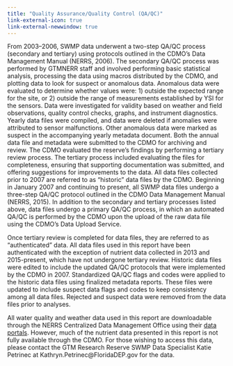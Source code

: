 ---
title: "Quality Assurance/Quality Control (QA/QC)"
link-external-icon: true
link-external-newwindow: true
---

From 2003--2006, SWMP data underwent a two-step QA/QC process (secondary and tertiary) using protocols outlined in the CDMO's Data Management Manual (NERRS, 2006). The secondary QA/QC process was performed by GTMNERR staff and involved performing basic statistical analysis, processing the data using macros distributed by the CDMO, and plotting data to look for suspect or anomalous data. Anomalous data were evaluated to determine whether values were: 1) outside the expected range for the site, or 2) outside the range of measurements established by YSI for the sensors. Data were investigated for validity based on weather and field observations, quality control checks, graphs, and instrument diagnostics. Yearly data files were compiled, and data were deleted if anomalies were attributed to sensor malfunctions. Other anomalous data were marked as suspect in the accompanying yearly metadata document. Both the annual data file and metadata were submitted to the CDMO for archiving and review. The CDMO evaluated the reserve's findings by performing a tertiary review process. The tertiary process included evaluating the files for completeness, ensuring that supporting documentation was submitted, and offering suggestions for improvements to the data. All data files collected prior to 2007 are referred to as "historic" data files by the CDMO. Beginning in January 2007 and continuing to present, all SWMP data files undergo a three-step QA/QC protocol outlined in the CDMO Data Management Manual (NERRS, 2015). In addition to the secondary and tertiary processes listed above, data files undergo a primary QA/QC process, in which an automated QA/QC is performed by the CDMO upon the upload of the raw data file using the CDMO's Data Upload Service.

Once tertiary review is completed for data files, they are referred to as "authenticated" data. All data files used in this report have been authenticated with the exception of nutrient data collected in 2013 and 2015-present, which have not undergone tertiary review. Historic data files were edited to include the updated QA/QC protocols that were implemented by the CDMO in 2007. Standardized QA/QC flags and codes were applied to the historic data files using finalized metadata reports. These files were updated to include suspect data flags and codes to keep consistency among all data files. Rejected and suspect data were removed from the data files prior to analyses.

::: callout-important
All water quality and weather data used in this report are downloadable through the NERRS Centralized Data Management Office using their [data portals](http://cdmo.baruch.sc.edu/get/landing.cfm). However, much of the nutrient data presented in this report is not fully available through the CDMO. For those wishing to access this data, please contact the GTM Research Reserve SWMP Data Specialist Katie Petrinec at Kathryn.Petrinec\@FloridaDEP.gov for the data.
:::
